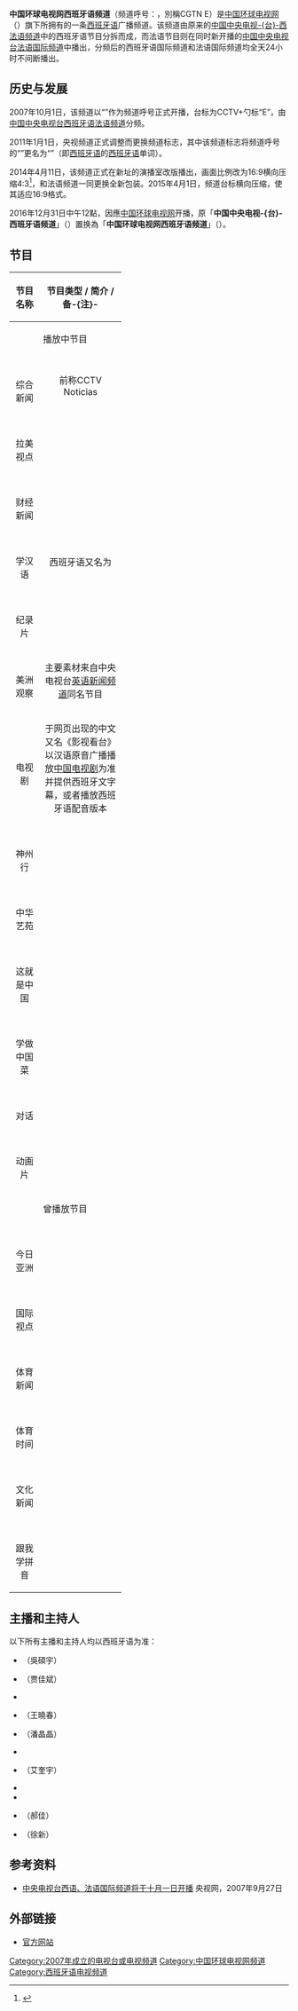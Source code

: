 {{頻道資訊
| 頻道名稱         = 中国环球电视网西班牙语频道<br/>{{lang|es|CGTN Español}}
| 頻道圖片檔案     = CGTN Espanol.png
| 頻道圖片尺寸     = 200px
| 頻道圖片名稱     = 中国环球电视网西班牙语频道标志
| 所屬國家         = {{PRC}}
| 所屬國家或地區   = {{CHNML}}
| 總部所在         = {{CHN}}[[北京市|北京市]]
| 播放地區         = 全球各地
| 成立日期         = 
| 試播日期         = 
| 開播日期         = 2007年10月1日
| 頻道語言         = 西班牙语
| 頻道呼號         = {{lang|es|CGTN Español}}
| 代表人物         = 尹晓通（英语环球节目中心西班牙语部主任）
| 頻道類別         = 新闻综合
| 視頻格式         = 模擬（{{lang|la|PAL}}）：[[576i|576i]] [[縱橫比_(圖像)|16:9]]
| 頻道口號         = 
| 电视网           = [[中国环球电视网|中国环球电视网]]
| 所有者           = [[中央广播电视总台英语环球节目中心|中央广播电视总台英语环球节目中心]]
| 前頻道名稱       = '''中国中央电视台西班牙语国际频道'''<br/><small>（2007年10月1日至2016年12月31日）</small>
| 被取代名稱       = 中国环球电视网西班牙语频道<br/><small>（2016年12月31日至今）</small>
| 頻道官方網站     = https://espanol.cgtn.com/
| 備註2             = 官方网站
| 有線電視供應商01 = {{flag|Colombia}} Claro Colombia
| 有線電視頻道數01 = 1486頻道（HD）
| 衛星電視供應商01 = 各大衛星
| 衛星電視頻道數01 = 觀眾自行接收
| 衛星電視供應商02 = [[美国|美国]]Dish Network
| 衛星電視頻道數02 = 9923頻道
| 線上收看網站01 = [[中國環球電視網|中國環球電視網]]
| 線上收看網址01 = {{URL|https://espanol.cgtn.com/channel/live/|CGTN西语频道}}
}}

'''中国环球电视网西班牙语频道'''（频道呼号：{{lang|es|'''CGTN Español'''}}，別稱CGTN E）是[[中国环球电视网|中国环球电视网]]（{{lang|en|CGTN}}）旗下所拥有的一条[[西班牙语|西班牙语]]广播频道。该频道由原来的[[中国中央电视台西班牙语法语频道|中国中央电视-{台}-西法语频道]]中的西班牙语节目分拆而成，而法语节目则在同时新开播的[[中国环球电视网法语频道|中国中央电视台法语国际频道]]中播出，分频后的西班牙语国际频道和法语国际频道均全天24小时不间断播出。

==历史与发展==
{{Note24hUTC+8}}
2007年10月1日，该频道以“{{lang|la|'''CCTV-E'''}}”作为频道呼号正式开播，台标为CCTV+勺标“E”，由[[中国中央电视台西班牙语法语频道|中国中央电视台西班牙语法语频道]]分频。

2011年1月1日，央视频道正式调整而更换频道标志，其中该频道标志将频道呼号的“{{lang|la|'''CCTV-E'''}}”更名为“{{lang|es|'''CCTV-Español'''}}”（即[[西班牙语|西班牙语]]的[[西班牙语|西班牙语]]单词）。

2014年4月11日，该频道正式在新址的演播室改版播出，画面比例改为16:9横向压缩4:3<ref>{{cite web | url=http://news.cntv.cn/2014/04/11/VIDE1397213821147878.shtml | title=视频：央视西语 法语国际频道全新亮相 | publisher=央视网 | accessdate=2014-04-11 | archive-date=2014-12-28 | archive-url=https://web.archive.org/web/20141228103819/http://news.cntv.cn/2014/04/11/VIDE1397213821147878.shtml | dead-url=no }}</ref>，和法语频道一同更换全新包装。2015年4月1日，频道台标横向压缩，使其适应16:9格式。

2016年12月31日中午12點，因應[[中国环球电视网|中国环球电视网]]开播，原「'''中国中央电视-{台}-西班牙语频道'''」（{{lang|fr|'''CCTV-Español'''}}）置换為「'''中国环球电视网西班牙语频道'''」（{{lang|fr|'''CGTN Español'''}}）。

==节目==
{| border="1" cellpadding="4" cellspacing="0" style="margin: 1em 1em 1em 0; background: #F9F9F9; border: 1px #AAA solid; border-collapse: collapse; font-size: 95%;"
! align=center width=10% bgcolor="silver"|节目名称
! align=center width=30% bgcolor="silver"|节目类型 / 简介 / 备-{注}-
|-
|align=center colspan="2"|播放中节目
|-
|{{lang|es|CGTN Noticias}}<br/>综合新闻||前称CCTV Noticias
|-
|{{lang|es|Puntos de Vista}}<br/>拉美视点||
|-
|{{lang|es|Economía al Día}}<br/>财经新闻||
|-
|{{lang|es|Nihao China}}<br/>学汉语||西班牙语又名为{{lang|es|Aprendiendo Chino}}
|-
|{{lang|es|Documental}}<br/>纪录片||
|-
|{{lang|es|América Ahora}}<br/>美洲观察||主要素材来自中央电视台[[CCTV-NEWS|英语新闻频道]]同名节目
|-
|{{lang|es|Telenovela}}<br/>电视剧||于网页出现的中文又名《影视看台》<br/>以汉语原音广播播放[[中国电视剧|中国电视剧]]为准并提供西班牙文字幕，或者播放西班牙语配音版本
|-
|{{lang|es|Diarios de Viaje}}<br/>神州行||
|-
|{{lang|es|Ronda Artística}}<br/>中华艺苑||
|-
|{{lang|es|Así es China}}<br/>这就是中国||
|-
|{{lang|es|De China a Tu Cocina}}<br/>学做中国菜||
|-
|{{lang|es|Diálogo}}<br/>对话||
|-
|{{lang|es|Hora Infantil}}<br />动画片
|
|-
|align=center colspan="2"|曾播放节目
|-
|{{lang|es|Asia Hoy}}<br/>今日亚洲||
|-
|{{lang|es|Mundo Al Minuto}}<br/>国际视点||
|-
|{{lang|es|Escenario Deportivo}}<br/>体育新闻||
|-
|{{lang|es|Tiempo Deportivo}}<br/>体育时间||
|-
|{{lang|es|Cultura Exprés}}<br/>文化新闻||
|-
|{{lang|es|Estudiemos juntos Pinyin}}<br/>跟我学拼音||
|}
==主播和主持人==
以下所有主播和主持人均以西班牙语为准：

*{{lang|es|Wu Shuoyu}}（吳碩宇）
*{{lang|es|Jia Jiabin}}（贾佳斌）
*{{lang|es|Luo Meng}}
*{{lang|es|Wang Xiaochuan}}（王曉春）
*{{lang|es|Pan Jinjing}}（潘晶晶）
*{{lang|es|Rocío Garciacano}}
*{{lang|es|Ai Kuiyu}}（艾奎宇）
*{{lang|es|Lourdes Fernández Esquivel}}
*{{lang|es|Meritxell Díaz}}
*{{lang|es|Hao Jia}}（郝佳）
*{{lang|es|Xu Xin}}（徐新）

==参考资料==
{{reflist}}
*[http://news.cctv.com/science/20070927/105325.shtml 中央电视台西语、法语国际频道将于十月一日开播]{{Wayback|url=http://news.cctv.com/science/20070927/105325.shtml |date=20090618131238 }} 央视网，2007年9月27日

==外部链接==
*[https://espanol.cgtn.com/ 官方网站]{{Wayback|url=http://www.cgtn.com/ |date=20170701140455 }}

{{CCTV}}

[[Category:2007年成立的电视台或电视频道|Category:2007年成立的电视台或电视频道]]
[[Category:中国环球电视网频道|Category:中国环球电视网频道]]
[[Category:西班牙语电视频道|Category:西班牙语电视频道]]